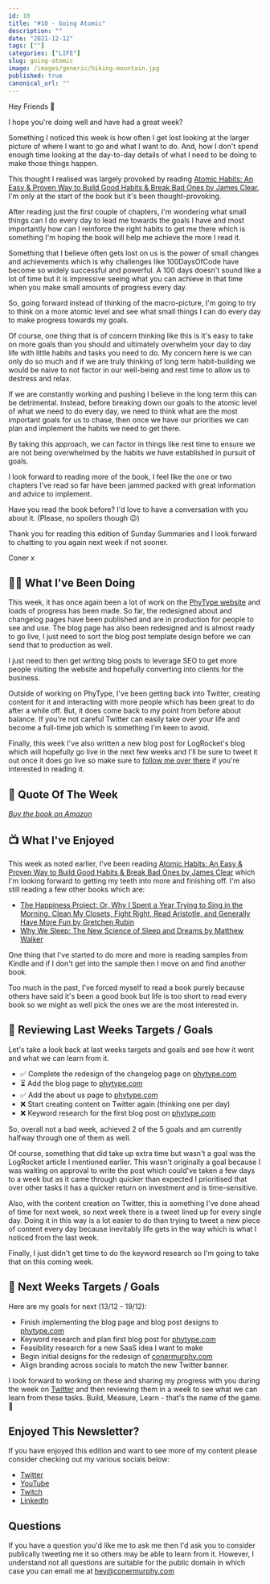 ```yaml
---
id: 10
title: "#10 - Going Atomic"
description: ""
date: "2021-12-12"
tags: [""]
categories: ["LIFE"]
slug: going-atomic
image: /images/generic/hiking-mountain.jpg
published: true
canonical_url: ""
---
```


Hey Friends 👋

I hope you're doing well and have had a great week?

Something I noticed this week is how often I get lost looking at the larger picture of where I want to go and what I want to do. And, how I don't spend enough time looking at the day-to-day details of what I need to be doing to make those things happen.

This thought I realised was largely provoked by reading [Atomic Habits: An Easy & Proven Way to Build Good Habits & Break Bad Ones by James Clear](https://www.amazon.co.uk/dp/B01N5AX61W/), I'm only at the start of the book but it's been thought-provoking.

After reading just the first couple of chapters, I'm wondering what small things can I do every day to lead me towards the goals I have and most importantly how can I reinforce the right habits to get me there which is something I'm hoping the book will help me achieve the more I read it.

Something that I believe often gets lost on us is the power of small changes and achievements which is why challenges like 100DaysOfCode have become so widely successful and powerful. A 100 days doesn't sound like a lot of time but it is impressive seeing what you can achieve in that time when you make small amounts of progress every day.

So, going forward instead of thinking of the macro-picture, I'm going to try to think on a more atomic level and see what small things I can do every day to make progress towards my goals.

Of course, one thing that is of concern thinking like this is it's easy to take on more goals than you should and ultimately overwhelm your day to day life with little habits and tasks you need to do. My concern here is we can only do so much and if we are truly thinking of long term habit-building we would be naive to not factor in our well-being and rest time to allow us to destress and relax.

If we are constantly working and pushing I believe in the long term this can be detrimental. Instead, before breaking down our goals to the atomic level of what we need to do every day, we need to think what are the most important goals for us to chase, then once we have our priorities we can plan and implement the habits we need to get there.

By taking this approach, we can factor in things like rest time to ensure we are not being overwhelmed by the habits we have established in pursuit of goals.

I look forward to reading more of the book, I feel like the one or two chapters I've read so far have been jammed packed with great information and advice to implement.

Have you read the book before? I'd love to have a conversation with you about it. (Please, no spoilers though 😉)

Thank you for reading this edition of Sunday Summaries and I look forward to chatting to you again next week if not sooner.

Coner x

## 🏃‍♂️ What I've Been Doing

This week, it has once again been a lot of work on the [PhyType website](http://phytype.com/) and loads of progress has been made. So far, the redesigned about and changelog pages have been published and are in production for people to see and use. The blog page has also been redesigned and is almost ready to go live, I just need to sort the blog post template design before we can send that to production as well.

I just need to then get writing blog posts to leverage SEO to get more people visiting the website and hopefully converting into clients for the business.

Outside of working on PhyType, I've been getting back into Twitter, creating content for it and interacting with more people which has been great to do after a while off. But, it does come back to my point from before about balance. If you're not careful Twitter can easily take over your life and become a full-time job which is something I'm keen to avoid.

Finally, this week I've also written a new blog post for LogRocket's blog which will hopefully go live in the next few weeks and I'll be sure to tweet it out once it does go live so make sure to [follow me over there](https://twitter.com/MrConerMurphy) if you're interested in reading it.

## 💬 Quote Of The Week

<BlockQuoteAuthor
  quote="The cowards never started and the weak died along the way. That leaves us, ladies and gentlemen."
  caption="Quote from Shoe Dog by Phil Knight"
/>

[_Buy the book on Amazon_](https://www.amazon.co.uk/Shoe-Dog-Memoir-Creator-NIKE/dp/1471146707)

## 📺 What I've Enjoyed

This week as noted earlier, I've been reading [Atomic Habits: An Easy & Proven Way to Build Good Habits & Break Bad Ones by James Clear](https://www.amazon.co.uk/dp/B01N5AX61W/) which I'm looking forward to getting my teeth into more and finishing off. I'm also still reading a few other books which are:

- [The Happiness Project: Or, Why I Spent a Year Trying to Sing in the Morning, Clean My Closets, Fight Right, Read Aristotle, and Generally Have More Fun by Gretchen Rubin](https://www.amazon.co.uk/Happiness-Project-Morning-Aristotle-Generally/dp/006158326X)
- [Why We Sleep: The New Science of Sleep and Dreams by Matthew Walker](https://www.amazon.co.uk/Why-We-Sleep-Science-Dreams/dp/B077XKJ3XJ/ref=sr_1_1?keywords=Why+We+sleep&qid=1638131443&qsid=259-0978597-0232805&s=books&sr=1-1&sres=0141983760%2CB08WSHFBF9%2C1717939015%2C0241984432%2C0578653702%2CB09M7BSLG4%2CB09HP82Y2J%2CB084DGWJYB%2C1611854679%2CB095GQGC1X%2CB08TQCY5JJ%2C1509836276%2C9123976977%2CB08DT1C66R%2C1647473497%2CB08244C76V&srpt=ABIS_BOOK)

One thing that I've started to do more and more is reading samples from Kindle and if I don't get into the sample then I move on and find another book.

Too much in the past, I've forced myself to read a book purely because others have said it's been a good book but life is too short to read every book so we might as well pick the ones we are the most interested in.

## 📝 Reviewing Last Weeks Targets / Goals

Let's take a look back at last weeks targets and goals and see how it went and what we can learn from it.

- ✅ Complete the redesign of the changelog page on [phytype.com](https://phytype.com/)
- ⏳ Add the blog page to [phytype.com](https://phytype.com/)
- ✅ Add the about us page to [phytype.com](https://phytype.com/)
- ❌ Start creating content on Twitter again (thinking one per day)
- ❌ Keyword research for the first blog post on [phytype.com](https://phytype.com/)

So, overall not a bad week, achieved 2 of the 5 goals and am currently halfway through one of them as well.

Of course, something that did take up extra time but wasn't a goal was the LogRocket article I mentioned earlier. This wasn't originally a goal because I was waiting on approval to write the post which could've taken a few days to a week but as it came through quicker than expected I prioritised that over other tasks it has a quicker return on investment and is time-sensitive.

Also, with the content creation on Twitter, this is something I've done ahead of time for next week, so next week there is a tweet lined up for every single day. Doing it in this way is a lot easier to do than trying to tweet a new piece of content every day because inevitably life gets in the way which is what I noticed from the last week.

Finally, I just didn't get time to do the keyword research so I'm going to take that on this coming week.

## 🎯 Next Weeks Targets / Goals

Here are my goals for next (13/12 - 19/12):

- Finish implementing the blog page and blog post designs to [phytype.com](https://phytype.com/)
- Keyword research and plan first blog post for [phytype.com](https://phytype.com/)
- Feasibility research for a new SaaS idea I want to make
- Begin initial designs for the redesign of [conermurphy.com](https://conermurphy.com)
- Align branding across socials to match the new Twitter banner.

I look forward to working on these and sharing my progress with you during the week on [Twitter](https://twitter.com/MrConerMurphy) and then reviewing them in a week to see what we can learn from these tasks. Build, Measure, Learn - that's the name of the game. 💪

## Enjoyed This Newsletter?

If you have enjoyed this edition and want to see more of my content please consider checking out my various socials below:

- [Twitter](https://twitter.com/MrConerMurphy/)
- [YouTube](https://www.youtube.com/channel/UCKbxBnz1xuyGAPMCOZQRdVw)
- [Twitch](https://www.twitch.tv/conermurphy)
- [LinkedIn](https://www.linkedin.com/in/coner-murphy/)

## Questions

If you have a question you'd like me to ask me then I'd ask you to consider publically tweeting me it so others may be able to learn from it. However, I understand not all questions are suitable for the public domain in which case you can email me at [hey@conermurphy.com](mailto:hey@conermurphy.com)
